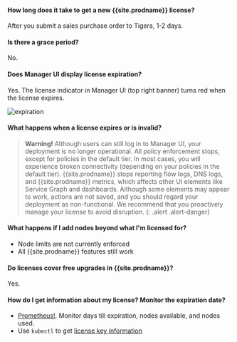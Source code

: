 #### How long does it take to get a new {{site.prodname}} license?  
   After you submit a sales purchase order to Tigera, 1-2 days.

#### Is there a grace period? 
   No.

#### Does Manager UI display license expiration?
   Yes. The license indicator in Manager UI (top right banner) turns red when the license expires.

   ![expiration]({{site.baseurl}}/images/expiration.png)

#### What happens when a license expires or is invalid?  
   
   >**Warning!** Although users can still log in to Manager UI, your deployment is no longer operational. All policy enforcement stops, except for policies in the default tier. In most cases, you will experience broken connectivity (depending on your policies in the default tier). {{site.prodname}} stops reporting flow logs, DNS logs, and {{site.prodname}} metrics, which affects other UI elements like Service Graph and dashboards. Although some elements may appear to work, actions are not saved, and you should regard your deployment as non-functional. We recommend that you proactively manage your license to avoid disruption.
   {: .alert .alert-danger}

#### What happens if I add nodes beyond what I'm licensed for?

- Node limits are not currently enforced
- All {{site.prodname}} features still work

#### Do licenses cover free upgrades in {{site.prodname}}?
   Yes. 

#### How do I get information about my license? Monitor the expiration date?  
   - [Prometheus!]({{site.baseurl}}/maintenance/monitor/metrics/license-agent). Monitor days till expiration, nodes available, and nodes used.
   - Use `kubectl` to get [license key information]({{site.baseurl}}/reference/resources/licensekey#viewing-information-about-your-license-key)